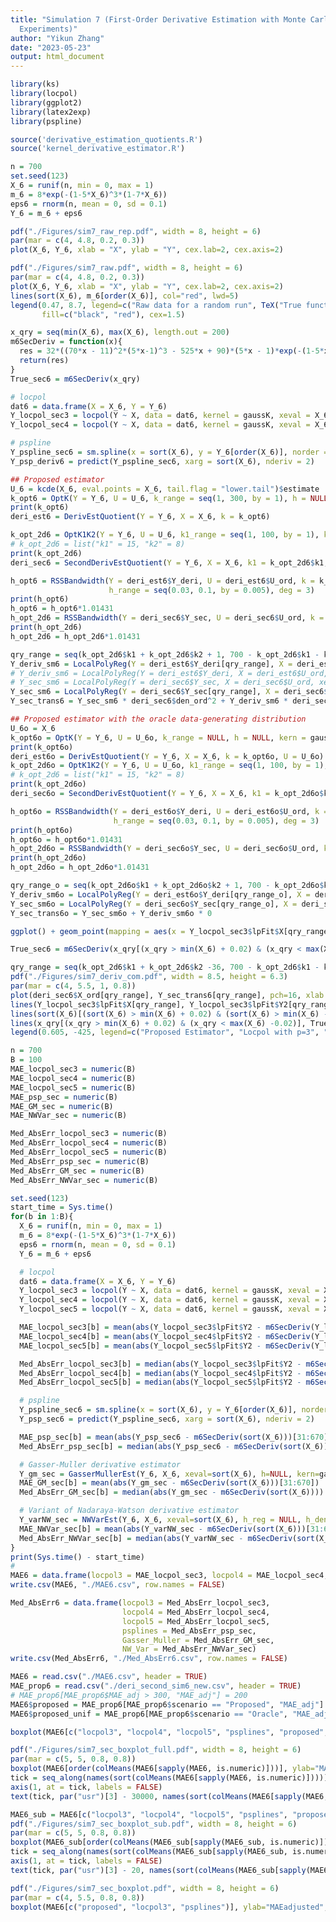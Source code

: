 ```yaml
---
title: "Simulation 7 (First-Order Derivative Estimation with Monte Carlo Repeated
  Experiments)"
author: "Yikun Zhang"
date: "2023-05-23"
output: html_document
---
```


```r
library(ks)
library(locpol)
library(ggplot2)
library(latex2exp)
library(pspline)

source('derivative_estimation_quotients.R')
source('kernel_derivative_estimator.R')
```

```r
n = 700
set.seed(123)
X_6 = runif(n, min = 0, max = 1)
m_6 = 8*exp(-(1-5*X_6)^3*(1-7*X_6))
eps6 = rnorm(n, mean = 0, sd = 0.1)
Y_6 = m_6 + eps6

pdf("./Figures/sim7_raw_rep.pdf", width = 8, height = 6)
par(mar = c(4, 4.8, 0.2, 0.3))  
plot(X_6, Y_6, xlab = "X", ylab = "Y", cex.lab=2, cex.axis=2)
```

```r
pdf("./Figures/sim7_raw.pdf", width = 8, height = 6)
par(mar = c(4, 4.8, 0.2, 0.3))  
plot(X_6, Y_6, xlab = "X", ylab = "Y", cex.lab=2, cex.axis=2)
lines(sort(X_6), m_6[order(X_6)], col="red", lwd=5)
legend(0.47, 8.7, legend=c("Raw data for a random run", TeX("True function $m(X)$")),
       fill=c("black", "red"), cex=1.5)
```


```r
x_qry = seq(min(X_6), max(X_6), length.out = 200)
m6SecDeriv = function(x){
  res = 32*((70*x - 11)^2*(5*x-1)^3 - 525*x + 90)*(5*x - 1)*exp(-(1-5*x)^3*(1-7*x))
  return(res)
}
True_sec6 = m6SecDeriv(x_qry)

# locpol
dat6 = data.frame(X = X_6, Y = Y_6)
Y_locpol_sec3 = locpol(Y ~ X, data = dat6, kernel = gaussK, xeval = X_6, deg = 3)
Y_locpol_sec4 = locpol(Y ~ X, data = dat6, kernel = gaussK, xeval = X_6, deg = 4)

# pspline
Y_pspline_sec6 = sm.spline(x = sort(X_6), y = Y_6[order(X_6)], norder = 2)
Y_psp_deriv6 = predict(Y_pspline_sec6, xarg = sort(X_6), nderiv = 2)

## Proposed estimator
U_6 = kcde(X_6, eval.points = X_6, tail.flag = "lower.tail")$estimate
k_opt6 = OptK(Y = Y_6, U = U_6, k_range = seq(1, 300, by = 1), h = NULL, kern = gaussK)
print(k_opt6)
deri_est6 = DerivEstQuotient(Y = Y_6, X = X_6, k = k_opt6)

k_opt_2d6 = OptK1K2(Y = Y_6, U = U_6, k1_range = seq(1, 100, by = 1), k2_range = seq(1, 100, by = 1), h = NULL, kern = gaussK)
# k_opt_2d6 = list("k1" = 15, "k2" = 8)
print(k_opt_2d6)
deri_sec6 = SecondDerivEstQuotient(Y = Y_6, X = X_6, k1 = k_opt_2d6$k1, k2 = k_opt_2d6$k2)

h_opt6 = RSSBandwidth(Y = deri_est6$Y_deri, U = deri_est6$U_ord, k = k_opt6, 
                      h_range = seq(0.03, 0.1, by = 0.005), deg = 3)
print(h_opt6)
h_opt6 = h_opt6*1.01431
h_opt_2d6 = RSSBandwidth(Y = deri_sec6$Y_sec, U = deri_sec6$U_ord, k = k_opt_2d6$k1 + k_opt_2d6$k2, h_range = seq(0.03, 0.1, by = 0.005), deg = 3)
print(h_opt_2d6)
h_opt_2d6 = h_opt_2d6*1.01431

qry_range = seq(k_opt_2d6$k1 + k_opt_2d6$k2 + 1, 700 - k_opt_2d6$k1 - k_opt_2d6$k2, by = 1)
Y_deriv_sm6 = LocalPolyReg(Y = deri_est6$Y_deri[qry_range], X = deri_est6$U_ord[qry_range], xeval = deri_est6$U_ord, h = h_opt6, kern = gaussK, deg = 3, deriv_ord = 0)
# Y_deriv_sm6 = LocalPolyReg(Y = deri_est6$Y_deri, X = deri_est6$U_ord, xeval = deri_est6$U_ord, h = h_opt6, kern = gaussK, deg = 3, deriv_ord = 0)
# Y_sec_sm6 = LocalPolyReg(Y = deri_sec6$Y_sec, X = deri_sec6$U_ord, xeval = deri_sec6$U_ord, h = h_opt_2d6, kern = gaussK, deg = 3, deriv_ord = 0)
Y_sec_sm6 = LocalPolyReg(Y = deri_sec6$Y_sec[qry_range], X = deri_sec6$U_ord[qry_range], xeval = deri_sec6$U_ord, h = h_opt_2d6, kern = gaussK, deg = 3, deriv_ord = 0)
Y_sec_trans6 = Y_sec_sm6 * deri_sec6$den_ord^2 + Y_deriv_sm6 * deri_sec6$den_deriv_ord

## Proposed estimator with the oracle data-generating distribution
U_6o = X_6
k_opt6o = OptK(Y = Y_6, U = U_6o, k_range = NULL, h = NULL, kern = gaussK)
print(k_opt6o)
deri_est6o = DerivEstQuotient(Y = Y_6, X = X_6, k = k_opt6o, U = U_6o)
k_opt_2d6o = OptK1K2(Y = Y_6, U = U_6o, k1_range = seq(1, 100, by = 1), k2_range = seq(1, 100, by = 1), h = NULL, kern = gaussK)
# k_opt_2d6 = list("k1" = 15, "k2" = 8)
print(k_opt_2d6o)
deri_sec6o = SecondDerivEstQuotient(Y = Y_6, X = X_6, k1 = k_opt_2d6o$k1, k2 = k_opt_2d6o$k2, U = U_6o)

h_opt6o = RSSBandwidth(Y = deri_est6o$Y_deri, U = deri_est6o$U_ord, k = k_opt6o, 
                       h_range = seq(0.03, 0.1, by = 0.005), deg = 3)
print(h_opt6o)
h_opt6o = h_opt6o*1.01431
h_opt_2d6o = RSSBandwidth(Y = deri_sec6o$Y_sec, U = deri_sec6o$U_ord, k = k_opt_2d6o$k1 + k_opt_2d6o$k2, h_range = seq(0.03, 0.1, by = 0.005), deg = 3)
print(h_opt_2d6o)
h_opt_2d6o = h_opt_2d6o*1.01431

qry_range_o = seq(k_opt_2d6o$k1 + k_opt_2d6o$k2 + 1, 700 - k_opt_2d6o$k1 - k_opt_2d6o$k2, by = 1)
Y_deriv_sm6o = LocalPolyReg(Y = deri_est6o$Y_deri[qry_range_o], X = deri_est6o$U_ord[qry_range_o], xeval = deri_est6o$U_ord, h = h_opt6o, kern = gaussK, deg = 3, deriv_ord = 0)
Y_sec_sm6o = LocalPolyReg(Y = deri_sec6o$Y_sec[qry_range_o], X = deri_sec6o$U_ord[qry_range_o], xeval = deri_sec6o$U_ord, h = h_opt_2d6o, kern = gaussK, deg = 3, deriv_ord = 0)
Y_sec_trans6o = Y_sec_sm6o + Y_deriv_sm6o * 0

ggplot() + geom_point(mapping = aes(x = Y_locpol_sec3$lpFit$X[qry_range], y = Y_locpol_sec3$lpFit$Y2[qry_range]), size = 1, color = "green") + geom_point(mapping = aes(x = sort(X_6), y = Y_psp_deriv6[,1]), size = 1, color = "blue") + geom_point(mapping = aes(x = deri_sec6$X_ord[qry_range], y = Y_sec_trans6[qry_range]), size = 1, color = "red") + geom_point(mapping = aes(x = deri_sec6o$X_ord[qry_range_o], y = Y_sec_trans6o[qry_range_o]), size = 1, color = "orange") + geom_line(mapping = aes(x = x_qry, y = True_sec6), color = "black", size = 1) + theme_bw(base_size = 22) + xlab("X") + ylab(TeX("$m''(x), \\hat{m}''(x)$"))
```

```r
True_sec6 = m6SecDeriv(x_qry[(x_qry > min(X_6) + 0.02) & (x_qry < max(X_6) -0.02)])

qry_range = seq(k_opt_2d6$k1 + k_opt_2d6$k2 -36, 700 - k_opt_2d6$k1 - k_opt_2d6$k2 + 36, by = 1)
pdf("./Figures/sim7_deriv_com.pdf", width = 8.5, height = 6.3)
par(mar = c(4, 5.5, 1, 0.8)) 
plot(deri_sec6$X_ord[qry_range], Y_sec_trans6[qry_range], pch=16, xlab = "X", ylab = TeX("$m''(X), \\hat{m}''(X)$"), col="red", cex.lab=2, cex.axis=2, cex=0.7, type="l", lty="dashed", lwd=4, ylim = c(-900, 1000), xlim = c(0,1))
lines(Y_locpol_sec3$lpFit$X[qry_range], Y_locpol_sec3$lpFit$Y2[qry_range], col="green", lty="dashed", lwd=3)
lines(sort(X_6)[(sort(X_6) > min(X_6) + 0.02) & (sort(X_6) > min(X_6) - 0.02)], Y_psp_deriv6[(sort(X_6) > min(X_6) + 0.02) & (sort(X_6) > min(X_6) - 0.02),1], col="blue", lty="dashed", lwd=3)
lines(x_qry[(x_qry > min(X_6) + 0.02) & (x_qry < max(X_6) -0.02)], True_sec6, col="black", lwd=3)
legend(0.605, -425, legend=c("Proposed Estimator", "Locpol with p=3", "Cubic psplines", "True derivative"), fill=c("red", "green", "blue", "black"), cex=1.5)
```


```r
n = 700
B = 100
MAE_locpol_sec3 = numeric(B)
MAE_locpol_sec4 = numeric(B)
MAE_locpol_sec5 = numeric(B)
MAE_psp_sec = numeric(B)
MAE_GM_sec = numeric(B)
MAE_NWVar_sec = numeric(B)

Med_AbsErr_locpol_sec3 = numeric(B)
Med_AbsErr_locpol_sec4 = numeric(B)
Med_AbsErr_locpol_sec5 = numeric(B)
Med_AbsErr_psp_sec = numeric(B)
Med_AbsErr_GM_sec = numeric(B)
Med_AbsErr_NWVar_sec = numeric(B)

set.seed(123)
start_time = Sys.time()
for(b in 1:B){
  X_6 = runif(n, min = 0, max = 1)
  m_6 = 8*exp(-(1-5*X_6)^3*(1-7*X_6))
  eps6 = rnorm(n, mean = 0, sd = 0.1)
  Y_6 = m_6 + eps6

  # locpol
  dat6 = data.frame(X = X_6, Y = Y_6)
  Y_locpol_sec3 = locpol(Y ~ X, data = dat6, kernel = gaussK, xeval = X_6, deg = 3)
  Y_locpol_sec4 = locpol(Y ~ X, data = dat6, kernel = gaussK, xeval = X_6, deg = 4)
  Y_locpol_sec5 = locpol(Y ~ X, data = dat6, kernel = gaussK, xeval = X_6, deg = 5)

  MAE_locpol_sec3[b] = mean(abs(Y_locpol_sec3$lpFit$Y2 - m6SecDeriv(Y_locpol_sec3$lpFit$X))[31:670])
  MAE_locpol_sec4[b] = mean(abs(Y_locpol_sec4$lpFit$Y2 - m6SecDeriv(Y_locpol_sec3$lpFit$X))[31:670])
  MAE_locpol_sec5[b] = mean(abs(Y_locpol_sec5$lpFit$Y2 - m6SecDeriv(Y_locpol_sec5$lpFit$X))[31:670])

  Med_AbsErr_locpol_sec3[b] = median(abs(Y_locpol_sec3$lpFit$Y2 - m6SecDeriv(Y_locpol_sec3$lpFit$X)))
  Med_AbsErr_locpol_sec4[b] = median(abs(Y_locpol_sec4$lpFit$Y2 - m6SecDeriv(Y_locpol_sec3$lpFit$X)))
  Med_AbsErr_locpol_sec5[b] = median(abs(Y_locpol_sec5$lpFit$Y2 - m6SecDeriv(Y_locpol_sec5$lpFit$X)))

  # pspline
  Y_pspline_sec6 = sm.spline(x = sort(X_6), y = Y_6[order(X_6)], norder = 2)
  Y_psp_sec6 = predict(Y_pspline_sec6, xarg = sort(X_6), nderiv = 2)

  MAE_psp_sec[b] = mean(abs(Y_psp_sec6 - m6SecDeriv(sort(X_6)))[31:670])
  Med_AbsErr_psp_sec[b] = median(abs(Y_psp_sec6 - m6SecDeriv(sort(X_6))))

  # Gasser-Muller derivative estimator
  Y_gm_sec = GasserMullerEst(Y_6, X_6, xeval=sort(X_6), h=NULL, kern=gaussDeriv, deriv_ord=2)
  MAE_GM_sec[b] = mean(abs(Y_gm_sec - m6SecDeriv(sort(X_6)))[31:670])
  Med_AbsErr_GM_sec[b] = median(abs(Y_gm_sec - m6SecDeriv(sort(X_6))))

  # Variant of Nadaraya-Watson derivative estimator
  Y_varNW_sec = NWVarEst(Y_6, X_6, xeval=sort(X_6), h_reg = NULL, h_den = NULL, kern = gaussDeriv2, deriv_ord = 2)
  MAE_NWVar_sec[b] = mean(abs(Y_varNW_sec - m6SecDeriv(sort(X_6)))[31:670])
  Med_AbsErr_NWVar_sec[b] = median(abs(Y_varNW_sec - m6SecDeriv(sort(X_6))))
}
print(Sys.time() - start_time)
#
MAE6 = data.frame(locpol3 = MAE_locpol_sec3, locpol4 = MAE_locpol_sec4, locpol5 = MAE_locpol_sec5, psplines = MAE_psp_sec, Gasser_Muller = MAE_GM_sec, NW_Var = MAE_NWVar_sec)
write.csv(MAE6, "./MAE6.csv", row.names = FALSE)

Med_AbsErr6 = data.frame(locpol3 = Med_AbsErr_locpol_sec3,
                         locpol4 = Med_AbsErr_locpol_sec4,
                         locpol5 = Med_AbsErr_locpol_sec5,
                         psplines = Med_AbsErr_psp_sec,
                         Gasser_Muller = Med_AbsErr_GM_sec,
                         NW_Var = Med_AbsErr_NWVar_sec)
write.csv(Med_AbsErr6, "./Med_AbsErr6.csv", row.names = FALSE)
```

```r
MAE6 = read.csv("./MAE6.csv", header = TRUE)
MAE_prop6 = read.csv("./deri_second_sim6_new.csv", header = TRUE)
# MAE_prop6[MAE_prop6$MAE_adj > 300, "MAE_adj"] = 200
MAE6$proposed = MAE_prop6[MAE_prop6$scenario == "Proposed", "MAE_adj"]
MAE6$proposed_unif = MAE_prop6[MAE_prop6$scenario == "Oracle", "MAE_adj"]

boxplot(MAE6[c("locpol3", "locpol4", "locpol5", "psplines", "proposed", "proposed_unif")], ylab="MAEadjusted")
```


```r
pdf("./Figures/sim7_sec_boxplot_full.pdf", width = 8, height = 6)
par(mar = c(5, 5, 0.8, 0.8))
boxplot(MAE6[order(colMeans(MAE6[sapply(MAE6, is.numeric)]))], ylab="MAEadjusted", cex.axis=1.6, cex.lab=1.7, col = NULL, varwidth = TRUE, boxlwd = 2, xaxt = "n")
tick = seq_along(names(sort(colMeans(MAE6[sapply(MAE6, is.numeric)]))))
axis(1, at = tick, labels = FALSE)
text(tick, par("usr")[3] - 30000, names(sort(colMeans(MAE6[sapply(MAE6, is.numeric)]))), srt = 45, xpd = TRUE)
```

```r
MAE6_sub = MAE6[c("locpol3", "locpol4", "locpol5", "psplines", "proposed", "proposed_unif")]
pdf("./Figures/sim7_sec_boxplot_sub.pdf", width = 8, height = 6)
par(mar = c(5, 5, 0.8, 0.8))
boxplot(MAE6_sub[order(colMeans(MAE6_sub[sapply(MAE6_sub, is.numeric)]))], ylab="MAEadjusted", cex.axis=1.6, cex.lab=1.7, col = NULL, varwidth = TRUE, boxlwd = 2, xaxt = "n")
tick = seq_along(names(sort(colMeans(MAE6_sub[sapply(MAE6_sub, is.numeric)]))))
axis(1, at = tick, labels = FALSE)
text(tick, par("usr")[3] - 20, names(sort(colMeans(MAE6_sub[sapply(MAE6_sub, is.numeric)]))), srt = 45, xpd = TRUE)
```


```r
pdf("./Figures/sim7_sec_boxplot.pdf", width = 8, height = 6)
par(mar = c(4, 5.5, 0.8, 0.8)) 
boxplot(MAE6[c("proposed", "locpol3", "psplines")], ylab="MAEadjusted", cex.axis=1.6, cex.lab=1.7, col = NULL, varwidth = TRUE, boxlwd = 3)
```

